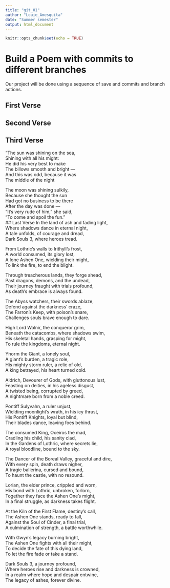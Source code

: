 ```yaml
---
title: "git_01"
author: "Louie_Amesquita"
date: "Summer semester"
output: html_document
---
```


```r
knitr::opts_chunk$set(echo = TRUE)
```
# Build a Poem with commits to different branches
Our project will be done using a sequence of save and commits and branch actions.
<!-- Do not modify or change any text in "!--" bracketed areas such as this --- these are instructions to
you, if you change any of this the git program will notice it and compromise your git merging strategy !-->

## First Verse 
<!--Put the first five lines of a poem by Lewis Carrol in this section!-->

## Second Verse
<!--Put the first five lines of a poem by Robert Frost here!-->

## Third Verse
<!--Put the first two verses of The Walrus and the Carpenter here!-->
"The sun was shining on the sea,  
      Shining with all his might:  
He did his very best to make  
      The billows smooth and bright —  
And this was odd, because it was  
      The middle of the night  
  
The moon was shining sulkily,  
      Because she thought the sun  
Had got no business to be there  
      After the day was done —  
"It's very rude of him," she said,  
      "To come and spoil the fun."   
## Last Verse
<!--Put a short poem you created using chatGPT of 20 to 30 lines,here!-->
In the land of ash and fading light,  
Where shadows dance in eternal night,  
A tale unfolds, of courage and dread,  
Dark Souls 3, where heroes tread.  
  
From Lothric's walls to Irithyll's frost,  
A world consumed, its glory lost,  
A lone Ashen One, wielding their might,  
To link the fire, to end the blight.  
  
Through treacherous lands, they forge ahead,  
Past dragons, demons, and the undead,  
Their journey fraught with trials profound,  
As death's embrace is always found.  
  
The Abyss watchers, their swords ablaze,  
Defend against the darkness' craze,  
The Farron's Keep, with poison's snare,  
Challenges souls brave enough to dare.  
  
High Lord Wolnir, the conqueror grim,  
Beneath the catacombs, where shadows swim,  
His skeletal hands, grasping for might,  
To rule the kingdoms, eternal night.  
  
Yhorm the Giant, a lonely soul,  
A giant's burden, a tragic role,  
His mighty storm ruler, a relic of old,  
A king betrayed, his heart turned cold.  
  
Aldrich, Devourer of Gods, with gluttonous lust,  
Feasting on deities, in his ageless disgust,  
A twisted being, corrupted by greed,  
A nightmare born from a noble creed.  
  
Pontiff Sulyvahn, a ruler unjust,  
Wielding moonlight's wrath, in his icy thrust,  
His Pontiff Knights, loyal but blind,  
Their blades dance, leaving foes behind.  
  
The consumed King, Oceiros the mad,  
Cradling his child, his sanity clad,  
In the Gardens of Lothric, where secrets lie,  
A royal bloodline, bound to the sky.  
  
The Dancer of the Boreal Valley, graceful and dire,  
With every spin, death draws nigher,  
A tragic ballerina, cursed and bound,  
To haunt the castle, with no resound.  
  
Lorian, the elder prince, crippled and worn,  
His bond with Lothric, unbroken, forlorn,  
Together they face the Ashen One's might,  
In a final struggle, as darkness takes flight.  
  
At the Kiln of the First Flame, destiny's call,  
The Ashen One stands, ready to fall,  
Against the Soul of Cinder, a final trial,  
A culmination of strength, a battle worthwhile.  
  
With Gwyn's legacy burning bright,  
The Ashen One fights with all their might,  
To decide the fate of this dying land,  
To let the fire fade or take a stand.  
  
Dark Souls 3, a journey profound,  
Where heroes rise and darkness is crowned,  
In a realm where hope and despair entwine,  
The legacy of ashes, forever divine.  